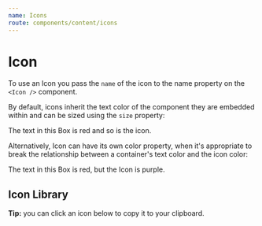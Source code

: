 ```yaml
---
name: Icons
route: components/content/icons
---
```



# Icon

<ComponentDetail
  of="Icon"
  status="stable"
  figma="file/Dirjx0RKbOOrLacqHq61By/Button-%26-Links?node-id=914%3A981&viewport=1741%2C951%2C1"
  feedbackTitle="Icon component"
/>

To use an Icon you pass the `name` of the icon to the name property on the `<Icon />` component.

<Playground>
  <React.Fragment>
    <Icon name="Check" size={24} />
    <Icon name="Favorite" size={24} color="palette.red400" />
    <Icon name="GearOutline" size={32} color="palette.charcoal500" />
  </React.Fragment>
</Playground>

<Playground>
  <Icon name="Trash" />
</Playground>

By default, icons inherit the text color of the component they are embedded
within and can be sized using the `size` property:

<Playground>
  <Box
    color="palette.red300"
    bg="palette.charcoal800"
    p="large"
    display="flex"
    borderRadius="medium"
  >
    <Icon name="Trash" size="32px" mx="auto" />
    The text in this Box is red and so is the icon.
  </Box>
</Playground>

Alternatively, Icon can have its own color property, when it's appropriate to
break the relationship between a container's text color and the icon color:

<Playground>
  <Box
    color="palette.red300"
    bg="palette.charcoal800"
    p="large"
    display="flex"
    borderRadius="medium"
  >
    <Icon color="palette.purple300" name="Trash" size="32px" mx="auto" />
    The text in this Box is red, but the Icon is purple.
  </Box>
</Playground>

## Icon Library

**Tip:** you can click an icon below to copy it to your clipboard.

<IconList />
